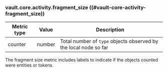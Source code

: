 ### vault.core.activity.fragment_size ((#vault-core-activity-fragment_size))

Metric type | Value   | Description
----------- | ------- | -----------
counter     | number  | Total number of `type` objects observed by the local node so far

The fragment size metric includes labels to indicate if the objects counted were
entities or tokens.